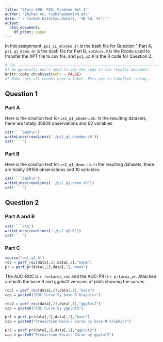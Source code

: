```yaml
---
title: "Stats 506, F20, Problem Set 1"
author: "Zhihao Xu, xuzhihao@umich.edu"
date: "`r format.Date(Sys.Date(), '%B %d, %Y')`"
output:
  html_document:
    df_print: paged
---
```


In this assignment, `ps1_q1_ohxden.sh` is the bash file for Question 1 Part A, 
`ps1_q1_demo.sh` is the bash file for Part B, `xpt2csv.R` is the Rcode used to 
transfer the XPT file to csv file, and `ps1_q2.R` is the R code for Question 2.

```r
# 79: -------------------------------------------------------------------------
#! We generally don't need to see the code in the results document.
knitr::opts_chunk$set(echo = FALSE)
#! Make sure all chunks have a label. This one is labelled 'setup'.
```

## Question 1

### Part A
Here is the solution text for `ps1_q1_ohxden.sh`. In the resulting datasets, 
there are totally 35909 observations and 62 variables.

```r
cat('```bash\n')
writeLines(readLines('./ps1_q1_ohxden.sh'))
cat('```')
```


### Part B
Here is the solution text for `ps1_q1_demo.sh`. In the resulting datasets, 
there are totally 39156 observations and 10 variables.

```r
cat('```bash\n')
writeLines(readLines('./ps1_q1_demo.sh'))
cat('```')
```

\pagebreak

## Question 2

### Part A and B
```r
cat('```r\n')
writeLines(readLines('./ps1_q2.R'))
cat('```')
```

\pagebreak
### Part C
```r
source("ps1_q2.R")
roc = perf_roc(data[,2],data[,1],"none")
pr = perf_pr(data[,2],data[,1],"none")
```

The AUC-ROC is `r roc$area_roc` and the AUC-PR is `r pr$area_pr`. 
Attached are both the base R and ggplot2 versions of plots showing the curves.

```r
roc1 = perf_roc(data[,2],data[,1],"base")
cap = paste0("ROC Curve by base R Graphics")
```

```r
roc2 = perf_roc(data[,2],data[,1],"ggplot2")
cap = paste0("ROC Curve by ggplot2")
```

```r
pr1 = perf_pr(data[,2],data[,1],"base")
cap = paste0("Prediction-Recall Curve by base R Graphics")
```

```r
pr2 = perf_pr(data[,2],data[,1],"ggplot2")
cap = paste0("Prediction-Recall Curve by ggplot2")
```


